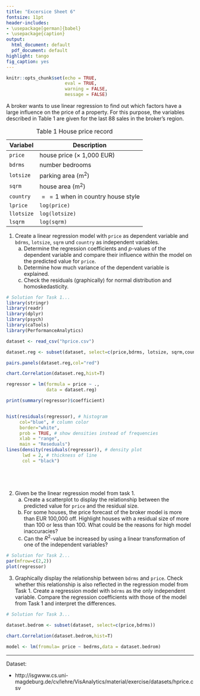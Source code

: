 ```yaml
---
title: "Excersice Sheet 6"
fontsize: 11pt
header-includes:
- \usepackage[german]{babel}
- \usepackage{caption}
output:
  html_document: default
  pdf_document: default
highlight: tango
fig_caption: yes
---
```


\captionsetup[table]{labelformat=empty}


```r
knitr::opts_chunk$set(echo = TRUE, 
                      eval = TRUE,
                      warning = FALSE,
                      message = FALSE)
```

A broker wants to use linear regression to find out which factors have a large influence on the price of a property. For this purpose, the variables described in Table 1 are given for the last 88 sales in the broker's region.

Table: Table 1 House price record

Variabel   | Description
---------  | -------------
`price`    | house price ($\times$ 1,000 EUR)
`bdrms`    | number bedrooms
`lotsize`  | parking area (m$^2$)
`sqrm`     | house area (m$^2$)
`country`  | $==1$ when in country house style
`lprice`   | `log(price)`
`llotsize` | `log(lotsize)`
`lsqrm`    | `log(sqrm)`

1.  Create a linear regression model with `price` as dependent variable and `bdrms`, `lotsize`, `sqrm` und `country`  as independent variables. 
    a) Determine the regression coefficients and  $p$-values of the dependent variable and compare their influence within the model on the predicted value for  `price`. 
    b) Determine how much variance of the dependent variable is explained. 
    c) Check the residuals (graphically) for normal distribution and homoskedasticity.
    
```r
# Solution for Task 1...
library(stringr)
library(readr)
library(dplyr)
library(psych)
library(caTools)
library(PerformanceAnalytics)

dataset <- read_csv("hprice.csv")

dataset.reg <- subset(dataset, select=c(price,bdrms, lotsize, sqrm,country))

pairs.panels(dataset.reg,col="red")

chart.Correlation(dataset.reg,hist=T)

regressor = lm(formula = price ~ .,
               data = dataset.reg)

print(summary(regressor)$coefficient)


hist(residuals(regressor), # histogram
     col="blue", # column color
     border="white",
     prob = TRUE, # show densities instead of frequencies
     xlab = "range",
     main = "Reseduals")
lines(density(residuals(regressor)), # density plot
      lwd = 2, # thickness of line
      col = "black")






```

2. Given be the linear regression model from task 1.
    a) Create a scatterplot to display the relationship between the predicted value for `price` and the residual size.
    b) For some houses, the price forecast of the broker model is more than EUR 100,000 off. Highlight houses with a residual size of more than 100 or less than 100. What could be the reasons for high model inaccuracies?
    c) Can the $R^2$-value be increased by using a linear transformation of one of the independent variables?

```r
# Solution for Task 2...
par(mfrow=c(2,2))
plot(regressor)

```

3. Graphically display the relationship between `bdrms` and `price`. Check whether this relationship is also reflected in the regression model from Task 1. Create a regression model with `bdrms` as the only independent variable. Compare the regression coefficients with those of the model from Task 1 and interpret the differences. 

```r
# Solution for Task 3...

dataset.bedrom <- subset(dataset, select=c(price,bdrms))

chart.Correlation(dataset.bedrom,hist=T)

model <- lm(fromula= price ~ bedrms,data = dataset.bedrom)
```
------
Dataset:

- http://isgwww.cs.uni-magdeburg.de/cv/lehre/VisAnalytics/material/exercise/datasets/hprice.csv